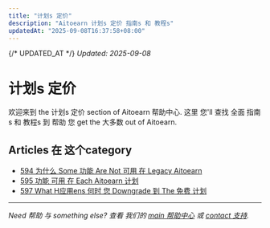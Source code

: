 ```yaml
---
title: "计划s 定价"
description: "Aitoearn 计划s 定价 指南s 和 教程s"
updatedAt: "2025-09-08T16:37:58+08:00"
---
```

{/* UPDATED_AT */}
_Updated: 2025-09-08_

# 计划s 定价

欢迎来到 the 计划s 定价 section of Aitoearn 帮助中心. 这里 您'll 查找 全面 指南s 和 教程s 到 帮助 您 get the 大多数 out of Aitoearn.

## Articles 在 这个category

- [594 为什么 Some 功能 Are Not 可用 在 Legacy Aitoearn](594-为什么-some-功能-are-not-可用-在-legacy-aitoearn)
- [595 功能 可用 在 Each Aitoearn 计划](595-功能-可用-在-each-aitoearn-计划)
- [597 What H应用ens 何时 您 Downgrade 到 The 免费 计划](597-what-h应用ens-何时-您-downgrade-到-the-免费-计划)

---

*Need 帮助 与 something else? 查看 我们的 [main 帮助中心](/en/帮助-中心) 或 [contact 支持](mailto:hello@aitoearn.com).*

